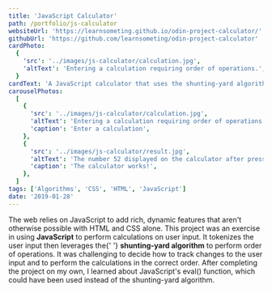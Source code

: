 ```yaml
---
title: 'JavaScript Calculator'
path: /portfolio/js-calculator
websiteUrl: 'https://learnsometing.github.io/odin-project-calculator/'
githubUrl: 'https://github.com/learnsometing/odin-project-calculator'
cardPhoto:
  {
    'src': '../images/js-calculator/calculation.jpg',
    'altText': 'Entering a calculation requiring order of operations.',
  }
cardText: 'A JavaScript calculator that uses the shunting-yard algorithm to implement order of operations.'
carouselPhotos:
  [
    {
      'src': '../images/js-calculator/calculation.jpg',
      'altText': 'Entering a calculation requiring order of operations.',
      'caption': 'Enter a calculation',
    },
    {
      'src': '../images/js-calculator/result.jpg',
      'altText': 'The number 52 displayed on the calculator after pressing enter',
      'caption': 'The calculator works!',
    },
  ]
tags: ['Algorithms', 'CSS', 'HTML', 'JavaScript']
date: '2019-01-28'
---
```


<Grid item>
  <Typography variant={'body1'} className="description scroll-in" gutterBottom>
    The web relies on JavaScript to add rich, dynamic features that aren't
    otherwise possible with HTML and CSS alone. This project was an exercise in
    using <strong>JavaScript</strong>
    to perform calculations on user input.
  </Typography>
</Grid>
<Grid item>
  <Typography variant={'body1'} className="description scroll-in" gutterBottom>
    It tokenizes the user input then leverages the{' '}
    <strong>shunting-yard algorithm</strong> to perform order of operations. It
    was challenging to decide how to track changes to the user input and to
    perform the calculations in the correct order.
  </Typography>
</Grid>
<Grid item>
  <Typography variant={'body1'} className="description scroll-in" gutterBottom>
    After completing the project on my own, I learned about JavaScript's eval()
    function, which could have been used instead of the shunting-yard algorithm.
  </Typography>
</Grid>
